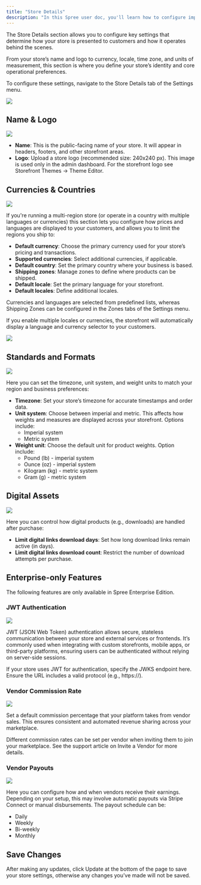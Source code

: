 ```yaml
---
title: "Store Details"
description: "In this Spree user doc, you'll learn how to configure important store settings."
---
```


The Store Details section allows you to configure key settings that determine how your store is presented to customers and how it operates behind the scenes. 

From your store’s name and logo to currency, locale, time zone, and units of measurement, this section is where you define your store’s identity and core operational preferences.

To configure these settings, navigate to the Store Details tab of the Settings menu.

<img src="/images/user/settings/store-details/1.StoreDetails.png" />

## Name & Logo

<img src="/images/user/settings/store-details/2.NameandLogo.png" />

- **Name**: This is the public-facing name of your store. It will appear in headers, footers, and other storefront areas.
- **Logo**: Upload a store logo (recommended size: 240x240 px). This image is used only in the admin dashboard. For the storefront logo see Storefront Themes → Theme Editor.

## Currencies & Countries

<img src="/images/user/settings/store-details/3.CurrenciesandCountries.png" />

If you're running a multi-region store (or operate in a country with multiple languages or currencies) this section lets you configure how prices and languages are displayed to your customers, and allows you to limit the regions you ship to:

- **Default currency**: Choose the primary currency used for your store’s pricing and transactions.
- **Supported currencies**: Select additional currencies, if applicable.
- **Default country**: Set the primary country where your business is based.
- **Shipping zones**: Manage zones to define where products can be shipped.
- **Default locale**: Set the primary language for your storefront.
- **Default locales**: Define additional locales.

<Note>Currencies and languages are selected from predefined lists, whereas Shipping Zones can be configured in the Zones tabs of the Settings menu.</Note>

If you enable multiple locales or currencies, the storefront will automatically display a language and currency selector to your customers.

<img src="/images/user/settings/store-details/4.Languageandcurrencyselector.png" />

## Standards and Formats

<img src="/images/user/settings/store-details/5.StandardsandFormats.png" />

Here you can set the timezone, unit system, and weight units to match your region and business preferences:

- **Timezone**: Set your store’s timezone for accurate timestamps and order data.
- **Unit system**: Choose between imperial and metric. This affects how weights and measures are displayed across your storefront. Options include:
  - Imperial system
  - Metric system
- **Weight unit**: Choose the default unit for product weights. Option include:
  - Pound (lb) - imperial system
  - Ounce (oz) - imperial system
  - Kilogram (kg) - metric system
  - Gram (g) - metric system

## Digital Assets

<img src="/images/user/settings/store-details/6.DigitalAssets.png" />

Here you can control how digital products (e.g., downloads) are handled after purchase:

- **Limit digital links download days**: Set how long download links remain active (in days).
- **Limit digital links download count**: Restrict the number of download attempts per purchase.

## Enterprise-only Features

<Warning>The following features are only available in Spree Enterprise Edition.</Warning>

### JWT Authentication

<img src="/images/user/settings/store-details/7.JWTAuthentication.png" />

JWT (JSON Web Token) authentication allows secure, stateless communication between your store and external services or frontends. It’s commonly used when integrating with custom storefronts, mobile apps, or third-party platforms, ensuring users can be authenticated without relying on server-side sessions.

If your store uses JWT for authentication, specify the JWKS endpoint here. Ensure the URL includes a valid protocol (e.g., https://).

### Vendor Commission Rate

<img src="/images/user/settings/store-details/8.VendorCommissionRates.png" />

Set a default commission percentage that your platform takes from vendor sales. This ensures consistent and automated revenue sharing across your marketplace.

Different commission rates can be set per vendor when inviting them to join your marketplace. See the support article on Invite a Vendor for more details.

### Vendor Payouts

<img src="/images/user/settings/store-details/9.VendorPayouts.png" />

Here you can configure how and when vendors receive their earnings. Depending on your setup, this may involve automatic payouts via Stripe Connect or manual disbursements. The payout schedule can be:

- Daily
- Weekly
- Bi-weekly
- Monthly

## Save Changes

After making any updates, click Update at the bottom of the page to save your store settings, otherwise any changes you’ve made will not be saved.